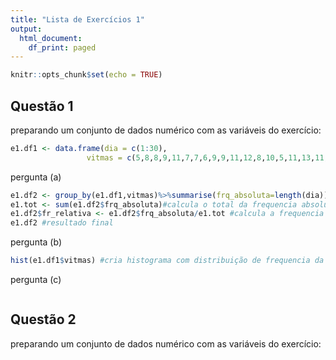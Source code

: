 ```yaml
---
title: "Lista de Exercícios 1"
output:
  html_document:
    df_print: paged
---
```


```r
knitr::opts_chunk$set(echo = TRUE)
```

## Questão 1

preparando um conjunto de dados numérico com as variáveis do exercício:

```r
e1.df1 <- data.frame(dia = c(1:30),
                 vitmas = c(5,8,8,9,11,7,7,6,9,9,11,12,8,10,5,11,13,11,13,8,5,11,12,11,10,12,9,9,7,12))#cria dataframe 1 com as variáveis do exercício

```

pergunta (a)

```r
e1.df2 <- group_by(e1.df1,vitmas)%>%summarise(frq_absoluta=length(dia))#cria dataframe 2 agrupado com a frequencia absoluta             
e1.tot <- sum(e1.df2$frq_absoluta)#calcula o total da frequencia absoluta
e1.df2$fr_relativa <- e1.df2$frq_absoluta/e1.tot #calcula a frequencia relativa e adciona no dataframe 2
e1.df2 #resultado final 
```

pergunta (b)

```r
hist(e1.df1$vitmas) #cria histograma com distribuição de frequencia da quantidade de vitimas
```

pergunta (c)

```r

```

## Questão 2

preparando um conjunto de dados numérico com as variáveis do exercício: